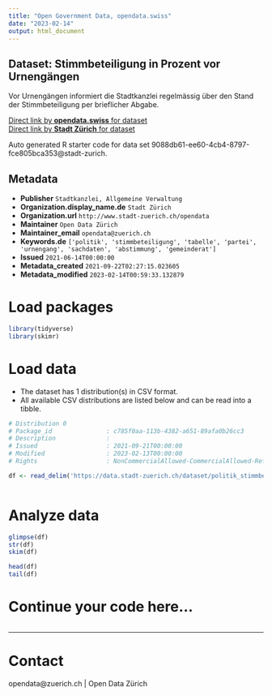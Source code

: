 ```yaml
---
title: "Open Government Data, opendata.swiss"
date: "2023-02-14"
output: html_document
---
```


## Dataset: Stimmbeteiligung in Prozent vor Urnengängen

Vor Urnengängen informiert die Stadtkanzlei regelmässig über den Stand der Stimmbeteiligung per brieflicher Abgabe.


[Direct link by **opendata.swiss** for dataset](https://opendata.swiss/de/dataset/stimmbeteiligung-in-prozent-vor-urnengangen)<br>
[Direct link by **Stadt Zürich** for dataset](https://data.stadt-zuerich.ch/dataset/politik_stimmbeteiligung-vor-urnengangen)

Auto generated R starter code for data set 9088db61-ee60-4cb4-8797-fce805bca353@stadt-zurich.

## Metadata

- **Publisher** `Stadtkanzlei, Allgemeine Verwaltung`
- **Organization.display_name.de** `Stadt Zürich`
- **Organization.url** `http://www.stadt-zuerich.ch/opendata`
- **Maintainer** `Open Data Zürich`
- **Maintainer_email** `opendata@zuerich.ch`
- **Keywords.de** `['politik', 'stimmbeteiligung', 'tabelle', 'partei', 'urnengang', 'sachdaten', 'abstimmung', 'gemeinderat']`
- **Issued** `2021-06-14T00:00:00`
- **Metadata_created** `2021-09-22T02:27:15.023605`
- **Metadata_modified** `2023-02-14T00:59:33.132879`


# Load packages

```r

library(tidyverse)
library(skimr)

```

# Load data

-   The dataset has 1 distribution(s) in CSV format.
-   All available CSV distributions are listed below and can be read into a tibble.

```r

# Distribution 0
# Package_id               : c785f0aa-113b-4382-a651-89afa0b26cc3
# Description              : 
# Issued                   : 2021-09-21T00:00:00
# Modified                 : 2023-02-13T00:00:00
# Rights                   : NonCommercialAllowed-CommercialAllowed-ReferenceNotRequired

df <- read_delim('https://data.stadt-zuerich.ch/dataset/politik_stimmbeteiligung-vor-urnengangen/download/stimmbeteiligung.csv')



```

# Analyze data

```r

glimpse(df)
str(df)
skim(df)

head(df)
tail(df)

```

# Continue your code here...

```r

```

------------------------------------------------------------------------

# Contact

opendata@zuerich.ch | Open Data Zürich
